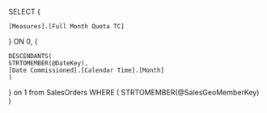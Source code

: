 ﻿
SELECT {

	[Measures].[Full Month Quota TC]
} ON 0,
{

	DESCENDANTS(
	STRTOMEMBER(@DateKey), 
	[Date Commissioned].[Calendar Time].[Month]
	)


} on 1
	from SalesOrders
WHERE (
STRTOMEMBER(@SalesGeoMemberKey)
)